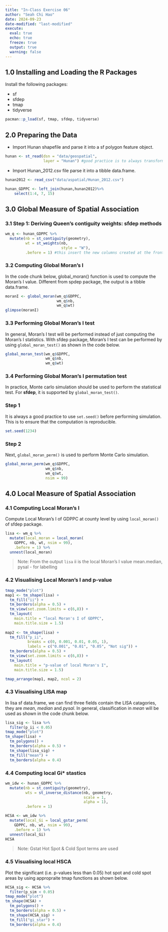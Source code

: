 ```yaml
---
title: "In-Class Exercise 06"
author: "Seah Chi Hao"
date: 2024-09-23
date-modified: "last-modified"
execute:
  eval: true
  echo: true
  freeze: true
  output: true
  warning: false
---
```


## 1.0 Installing and Loading the R Packages

Install the following packages:

-   sf
-   sfdep
-   tmap
-   tidyverse

```r
pacman::p_load(sf, tmap, sfdep, tidyverse)
```

## 2.0 Preparing the Data

-   Import Hunan shapefile and parse it into a sf polygon feature object.

```r
hunan <- st_read(dsn = "data/geospatial", 
                 layer = "Hunan") #good practice is to always transform the data into projection
```

-   Import Hunan_2012.csv file parse it into a tibble data.frame.

```r
hunan2012 <- read_csv("data/aspatial/Hunan_2012.csv")
```

```r
hunan_GDPPC <- left_join(hunan,hunan2012)%>%
    select(1:4, 7, 15) 
```

## 3.0 Global Measure of Spatial Association

### 3.1 Step 1: Deriving Queen's contiguity weights: sfdep methods

```r
wm_q <- hunan_GDPPC %>%
  mutate(nb = st_contiguity(geometry),
         wt = st_weights(nb,
                         style = "W"),
         .before = 1) #this insert the new columns created at the front
```

### 3.2 Computing Global Moran's I

In the code chunk below, global_moran() function is used to compute the Moran's I value. Different from spdep package, the output is a tibble data.frame.

```r
moranI <- global_moran(wm_q$GDPPC,
                       wm_q$nb,
                       wm_q$wt)
glimpse(moranI)
```

### 3.3 Performing Global Moran's I test

In general, Moran's I test will be performed instead of just computing the Moran's I statistics. With sfdep package, Moran's I test can be performed by using `global_moran_test()` as shown in the code below.

```r
global_moran_test(wm_q$GDPPC,
                  wm_q$nb,
                  wm_q$wt)
```

### 3.4 Performing Global Moran's I permutation test

In practice, Monte carlo simulation should be used to perform the statistical test. For **sfdep**, it is supported by `global_moran_test()`.

::: panel-tabset
### Step 1

It is always a good practice to use `set.seed()` before performing simulation. This is to ensure that the computation is reproducible.

```r
set.seed(1234)
```

### Step 2

Next, `global_moran_perm()` is used to perform Monte Carlo simulation.

```r
global_moran_perm(wm_q$GDPPC,
                  wm_q$nb,
                  wm_q$wt,
                  nsim = 99)
```
:::

## 4.0 Local Measure of Spatial Association

### 4.1 Computing Local Moran's I

Compute Local Moran's I of GDPPC at county level by using `local_moran()` of sfdep package.
```r
lisa <- wm_q %>%
  mutate(local_moran = local_moran(
    GDPPC, nb, wt, nsim = 99),
    .before = 1) %>%
  unnest(local_moran)
```

> Note:
From the output `lisa` ii is the local Moran's I value
mean.median, pysal - for labelling

### 4.2 Visualising Local Moran's I and p-value
```r
tmap_mode("plot")
map1 <- tm_shape(lisa) + 
  tm_fill("ii") +
  tm_borders(alpha = 0.5) +
  tm_view(set.zoom.limits = c(6,8)) +
  tm_layout(
    main.title = "local Moran's I of GDPPC",
    main.title.size = 1.5)
    
map2 <- tm_shape(lisa) + 
  tm_fill("p_ii",
          breaks = c(0, 0.001, 0.01, 0.05, 1),
          labels = c("0.001", "0.01", "0.05", "Not sig")) +
  tm_borders(alpha = 0.5) +
  tm_view(set.zoom.limits = c(6,8)) +
  tm_layout(
    main.title = "p-value of local Moran's I",
    main.title.size = 1.5)

tmap_arrange(map1, map2, ncol = 2)
```

### 4.3 Visualising LISA map

In lisa sf data.frame, we can find three fields contain the LISA catagories, they are *mean*, *median* and *pysal*. In general, classification in *mean* will be used as shown in the code chunk below.
```r
lisa_sig <- lisa %>%
  filter(p_ii < 0.05)
tmap_mode("plot")
tm_shape(lisa) +
  tm_polygons() +
  tm_borders(alpha = 0.5) +
  tm_shape(lisa_sig) +
  tm_fill("mean") +
  tm_borders(alpha = 0.4)

```

### 4.4 Computing local Gi* stastics

```r
wm_idw <- hunan_GDPPC %>%
  mutate(nb = st_contiguity(geometry),
         wts = st_inverse_distance(nb, geometry,
                                   scale = 1,
                                   alpha = 1),
         .before = 1)
```

```r
HCSA <- wm_idw %>%
  mutate(local_Gi = local_gstar_perm(
    GDPPC, nb, wt, nsim = 99),
    .before = 1) %>%
  unnest(local_Gi)
HCSA
```
> Note: Gstat Hot Spot & Cold Spot terms are used


### 4.5 Visualising local HSCA

Plot the significant (i.e. p-values less than 0.05) hot spot and cold spot areas by using appropraite tmap functions as shown below.
```r
HCSA_sig <- HCSA %>%
  filter(p_sim < 0.05)
tmap_mode("plot")
tm_shape(HCSA) +
  tm_polygons() +
  tm_borders(alpha = 0.5) +
  tm_shape(HCSA_sig) +
  tm_fill("gi_star") +
  tm_borders(alpha = 0.4)
```

